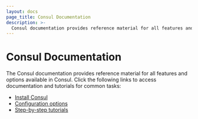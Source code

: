 ```yaml
---
layout: docs
page_title: Consul Documentation
description: >-
  Consul documentation provides reference material for all features and options available in Consul.
---
```


# Consul Documentation

The Consul documentation provides reference material for all features and options available in Consul. 
Click the following links to access documentation and tutorials for common tasks:

- [Install Consul](/docs/install)
- [Configuration options](/docs/agent/config)
- [Step-by-step tutorials](https://learn.hashicorp.com/consul)